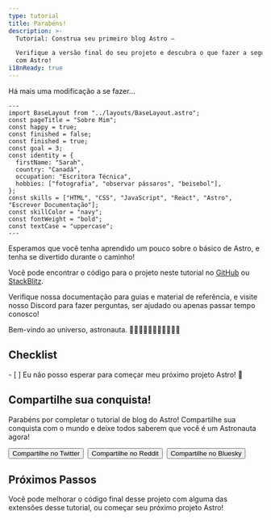 ```yaml
---
type: tutorial
title: Parabéns!
description: >-
  Tutorial: Construa seu primeiro blog Astro —

  Verifique a versão final do seu projeto e descubra o que fazer a seguir
  com Astro!
i18nReady: true
---
```



Há mais uma modificação a se fazer...

```astro title="src/pages/about.astro" del={5} ins={6}
---
import BaseLayout from "../layouts/BaseLayout.astro";
const pageTitle = "Sobre Mim";
const happy = true;
const finished = false;
const finished = true;
const goal = 3;
const identity = {
  firstName: "Sarah",
  country: "Canadá",
  occupation: "Escritora Técnica",
  hobbies: ["fotografia", "observar pássaros", "beisebol"],
};
const skills = ["HTML", "CSS", "JavaScript", "React", "Astro", "Escrever Documentação"];
const skillColor = "navy";
const fontWeight = "bold";
const textCase = "uppercase";
---
```

Esperamos que você tenha aprendido um pouco sobre o básico de Astro, e tenha se divertido durante o caminho!

Você pode encontrar o código para o projeto neste tutorial no [GitHub](https://github.com/withastro/blog-tutorial-demo/tree/complete) ou
[StackBlitz](https://stackblitz.com/github/withastro/blog-tutorial-demo/tree/complete?file=src/pages/index.astro).

Verifique nossa documentação para guias e material de referência, e visite nosso Discord para fazer perguntas, ser ajudado ou apenas passar tempo conosco!

Bem-vindo ao universo, astronauta. 👩🏼‍🚀👨🏿‍🚀🧑‍🚀👩🏾‍🚀

<Box icon="check-list">

## Checklist

<Checklist>
- [ ] Eu não posso esperar para começar meu próximo projeto Astro! 🚀
</Checklist>
</Box>

<CompletionConfetti />

## Compartilhe sua conquista!

Parabéns por completar o tutorial de blog do Astro! Compartilhe sua conquista com o mundo e deixe todos saberem que você é um Astronauta agora!

<div style="display: flex; flex-wrap: wrap; gap: 0.5rem;">
  <Button link='https://twitter.com/intent/tweet?text=Just%20finished%20learning%20how%20to%20build%20my%20first%20Astro%20blog!%20Check%20it%20out%20at%20https://docs.astro.build/%0Avia%20%40astrodotbuild'>Compartilhe no Twitter</Button>
  <Button link='https://www.reddit.com/submit?url=https://docs.astro.build/&title=Just%20finished%20learning%20how%20to%20build%20my%20first%20Astro%20blog!'>Compartilhe no Reddit</Button>
  <Button link='https://bsky.app/intent/compose?text=Just%20finished%20learning%20how%20to%20build%20my%20first%20Astro%20blog!%20Check%20it%20out%20at%20https://docs.astro.build/%0Avia%20%40astro.build'>Compartilhe no Bluesky</Button>
</div>

## Próximos Passos

Você pode melhorar o código final desse projeto com alguma das extensões desse tutorial, ou começar seu próximo projeto Astro!
<CardGrid>
  <LinkCard
    title="Comece um novo projeto Astro"
    description="Comece um novo projeto vazio, ou use um modelo de tema Astro existente."
    href="/pt-br/install-and-setup/"
  />
  <LinkCard
    title="Junte-se a nós no Discord"
    description="Conecte-se com a nossa comunidade para fazer perguntas, compartilhar seu trabalho, e se envolver com o projeto!"
    href="https://astro.build/chat"
  />
</CardGrid>

